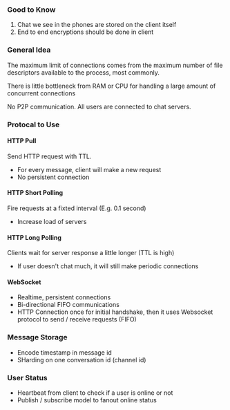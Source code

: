 ### Good to Know
1. Chat we see in the phones are stored on the client itself
2. End to end encryptions should be done in client


### General Idea
The maximum limit of connections comes from the maximum number of file descriptors available to the process, most commonly.

There is little bottleneck from RAM or CPU for handling a large amount of concurrent connections

No P2P communication. All users are connected to chat servers.


### Protocal to Use

#### HTTP Pull

Send HTTP request with TTL.

- For every message, client will make a new request
- No persistent connection

#### HTTP Short Polling

Fire requests at a fixted interval (E.g. 0.1 second)

- Increase load of servers

#### HTTP Long Polling

Clients wait for server response a little longer (TTL is high)

- If user doesn't chat much, it will still make periodic connections

#### WebSocket

- Realtime, persistent connections
- Bi-directional FIFO communications
- HTTP Connection once for initial handshake, then it uses Websocket protocol to send / receive requests (FIFO)

### Message Storage

- Encode timestamp in message id
- SHarding on one conversation id (channel id)

### User Status

- Heartbeat from client to check if a user is online or not
- Publish / subscribe model to fanout online status 
